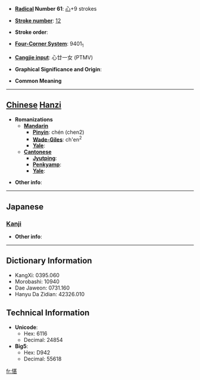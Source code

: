 * '''[[Wiktionary:Chinese radical index| Radical]] Number 61''': [[Wiktionary:Chinese radical index 心|心]]+9 strokes

* '''[[Wiktionary:Chinese total strokes index|Stroke number]]''': [[Wiktionary:Chinese total strokes index 12|12]]

* '''Stroke order''': 

* '''[[Wiktionary:Chinese four corner index|Four-Corner System]]''': 9401<sub>1</sub>

* '''[[Wiktionary:Chinese Cangjie index|Cangjie input]]''': 心廿一女 (PTMV)

* '''Graphical Significance and Origin''': 

* '''Common Meaning'''

----

== [[Chinese]] [[Hanzi]] ==

* '''Romanizations'''
** '''[[Mandarin]]'''
*** '''[[Pinyin]]''': chén (chen2)
*** '''[[Wade-Giles]]''': ch'en<sup>2</sup>
*** '''[[Yale]]''': 
** '''[[Cantonese]]'''
*** '''[[Jyutping]]''':
*** '''[[Penkyamp]]''': 
*** '''[[Yale]]''': 

* '''Other info''': 

----

==Japanese==
===[[Kanji]]===
{{kanji|on readings=[[しん]] (shin), [[じん]] (jin), [[たん]] (tan), [[とん]] (ton)|kun readings=[[まこと]] (makoto), [[たのしむ]] (tanoshimu)}}

* '''Other info''':  

----

== Dictionary Information ==

* KangXi: 0395.060
* Morobashi: 10940
* Dae Jaweon: 0731.160
* Hanyu Da Zidian: 42326.010

== Technical Information ==

* '''Unicode''':
** Hex: 6116
** Decimal: 24854
* '''Big5''':
** Hex: D942
** Decimal: 55618

[[fr:愖]]